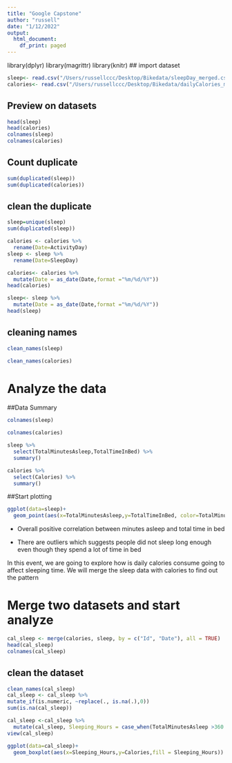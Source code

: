 ```yaml
---
title: "Google Capstone"
author: "russell"
date: "1/12/2022"
output:
  html_document:
    df_print: paged
---
```

library(dplyr)
library(magrittr)
library(knitr)
## import dataset

```r
sleep<- read.csv("/Users/russellccc/Desktop/Bikedata/sleepDay_merged.csv")
calories<- read.csv("/Users/russellccc/Desktop/Bikedata/dailyCalories_merged.csv")
```

## Preview on datasets

```r
head(sleep)
head(calories)
colnames(sleep)
colnames(calories)
```

## Count duplicate

```r
sum(duplicated(sleep))
sum(duplicated(calories))
```

## clean the duplicate

```r
sleep=unique(sleep)
sum(duplicated(sleep))
```

```r
calories <- calories %>%
  rename(Date=ActivityDay)
sleep <- sleep %>% 
  rename(Date=SleepDay)
```

```r
calories<- calories %>% 
  mutate(Date = as_date(Date,format ="%m/%d/%Y"))
head(calories)
```

```r
sleep<- sleep %>% 
  mutate(Date = as_date(Date,format ="%m/%d/%Y"))
head(sleep)
```

## cleaning names

```r
clean_names(sleep)
```

```r
clean_names(calories)
```

# Analyze the data

##Data Summary

```r
colnames(sleep)
```

```r
colnames(calories)
```

```r
sleep %>% 
  select(TotalMinutesAsleep,TotalTimeInBed) %>% 
  summary()
```

```r
calories %>% 
  select(Calories) %>% 
  summary()
```

##Start plotting

```r
ggplot(data=sleep)+
  geom_point(aes(x=TotalMinutesAsleep,y=TotalTimeInBed, color=TotalMinutesAsleep))
```

-   Overall positive correlation between minutes asleep and total time in bed

-   There are outliers which suggests people did not sleep long enough even though they spend a lot of time in bed

In this event, we are going to explore how is daily calories consume going to affect sleeping time. We will merge the sleep data with calories to find out the pattern

# Merge two datasets and start analyze

```r
cal_sleep <- merge(calories, sleep, by = c("Id", "Date"), all = TRUE)
head(cal_sleep)
colnames(cal_sleep)
```

## clean the dataset

```r
clean_names(cal_sleep)
cal_sleep <- cal_sleep %>%
mutate_if(is.numeric, ~replace(., is.na(.),0))
sum(is.na(cal_sleep))
```

```r
cal_sleep <-cal_sleep %>% 
  mutate(cal_sleep, Sleeping_Hours = case_when(TotalMinutesAsleep >360 & TotalMinutesAsleep <= 480 ~ "6h-8h",TotalMinutesAsleep >480 ~"Over 8h", TRUE ~"<6h"))
view(cal_sleep)
```

```r
ggplot(data=cal_sleep)+
  geom_boxplot(aes(x=Sleeping_Hours,y=Calories,fill = Sleeping_Hours))
```
